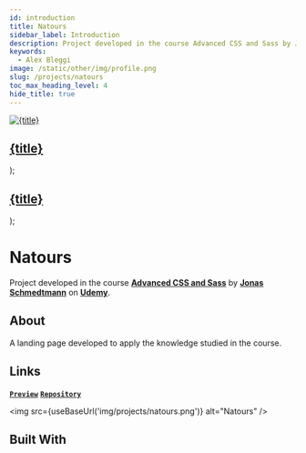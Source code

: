 ```yaml
---
id: introduction
title: Natours
sidebar_label: Introduction
description: Project developed in the course Advanced CSS and Sass by Jonas Schmedtmann on Udemy.
keywords:
  - Alex Bleggi
image: /static/other/img/profile.png
slug: /projects/natours
toc_max_heading_level: 4
hide_title: true
---
```



  <a className="built-with" href={url}>
    <img className={`built-with__image ${className}`} src={useBaseUrl(`img/knowledge/${image}`)} alt={title} style={style}/>
    <div className="built-with__overlay">
      <h2 className="built-with__heading">{title}</h2>
    </div>
  </a>
);

  <a className="built-with-text" href={url}>
    <div className="built-with-text__overlay">
      <h2 className="built-with-text__heading">{title}</h2>
    </div>
  </a>
);

# Natours

Project developed in the course **[Advanced CSS and Sass](https://www.udemy.com/course/advanced-css-and-sass)** by **[Jonas Schmedtmann](https://www.udemy.com/user/jonasschmedtmann)** on **[Udemy](https://www.udemy.com)**.

## About

A landing page developed to apply the knowledge studied in the course.

## Links

**[`Preview`](https://alexbleggi.netlify.app/preview/natours)** **[`Repository`](https://github.com/alexbjr369/natours)**

<img src={useBaseUrl('img/projects/natours.png')} alt="Natours" />

## Built With

<div className="markdown-code thin-scrollbar">
  <div className="markdown-code__container">
    <BuiltWith url="/knowledge/bem-methodology" className="fixed-invert" image="bem-methodology.svg" title="BEM Methodology"></BuiltWith>
    <BuiltWith url="/knowledge/web-accessibility" image="web-accessibility.png" title="Web Accessibility"></BuiltWith>
    <BuiltWith url="/knowledge/sass-guidelines" image="sass-guidelines.png" title="Sass Guidelines"></BuiltWith>
    <BuiltWith url="/knowledge/html" image="html.svg" title="HTML"></BuiltWith>
    <BuiltWith url="/knowledge/css" image="css.svg" title="CSS"></BuiltWith>
    <BuiltWith url="/knowledge/sass" image="sass.svg" title="SCSS"></BuiltWith>
    <BuiltWith url="/knowledge/postcss" image="postcss.svg" title="PostCSS"></BuiltWith>
    <BuiltWith url="/knowledge/node-sass" image="node-sass.svg" title="Node Sass"></BuiltWith>
    <BuiltWith url="/knowledge/autoprefixer" image="autoprefixer.svg" title="Autoprefixer"></BuiltWith>
    <BuiltWithText url="/knowledge/concat" title="concat"></BuiltWithText>
    <BuiltWithText url="/knowledge/live-server" title="live-server"></BuiltWithText>
    <BuiltWithText url="/knowledge/npm-run-all" title="npm-run-all"></BuiltWithText>
    <BuiltWithText url="/knowledge/postcss-cli" title="postcss-cli"></BuiltWithText>
  </div>
</div>
